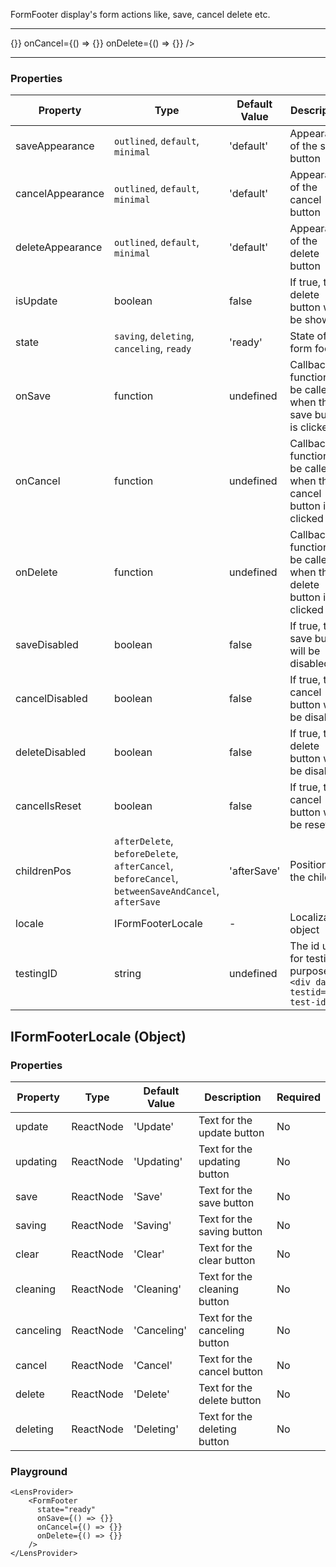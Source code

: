 
FormFooter display's form actions like, save, cancel delete etc.

---

<LensProvider>
    <FormFooter
      state="ready"
      onSave={() => {}}
      onCancel={() => {}}
      onDelete={() => {}}
    />
</LensProvider>

---


### Properties

|Property|Type|Default Value|Description|Required|
|---|---|---|---|---|
|saveAppearance|`outlined`, `default`, `minimal`|'default'|Appearance of the save button|No|
|cancelAppearance|`outlined`, `default`, `minimal`|'default'|Appearance of the cancel button|No|
|deleteAppearance|`outlined`, `default`, `minimal`|'default'|Appearance of the delete button|No|
|isUpdate|boolean|false|If true, the delete button will be shown|No|
|state|`saving`, `deleting`, `canceling`, `ready`|'ready'|State of the form footer|No|
|onSave|function|undefined|Callback function to be called when the save button is clicked|No|
|onCancel|function|undefined|Callback function to be called when the cancel button is clicked|No|
|onDelete|function|undefined|Callback function to be called when the delete button is clicked|No|
|saveDisabled|boolean|false|If true, the save button will be disabled|No|
|cancelDisabled|boolean|false|If true, the cancel button will be disabled|No|
|deleteDisabled|boolean|false|If true, the delete button will be disabled|No|
|cancelIsReset|boolean|false|If true, the cancel button will be reset|No|
|childrenPos|`afterDelete`, `beforeDelete`, `afterCancel`, `beforeCancel`, `betweenSaveAndCancel`, `afterSave`|'afterSave'|Position of the children|No|
|locale|IFormFooterLocale|-|Localization object|No|
|testingID| string | undefined | The id used for testing purposes.<br/>`<div data-testid="my-test-id"/>` |No|

## IFormFooterLocale (Object)

### Properties

|Property|Type|Default Value|Description|Required|
|---|---|---|---|---|
|update|ReactNode|'Update'|Text for the update button|No|
|updating|ReactNode|'Updating'|Text for the updating button|No|
|save|ReactNode|'Save'|Text for the save button|No|
|saving|ReactNode|'Saving'|Text for the saving button|No|
|clear|ReactNode|'Clear'|Text for the clear button|No|
|cleaning|ReactNode|'Cleaning'|Text for the cleaning button|No|
|canceling|ReactNode|'Canceling'|Text for the canceling button|No|
|cancel|ReactNode|'Cancel'|Text for the cancel button|No|
|delete|ReactNode|'Delete'|Text for the delete button|No|
|deleting|ReactNode|'Deleting'|Text for the deleting button|No|

### Playground

```tsx live
<LensProvider>
    <FormFooter
      state="ready"
      onSave={() => {}}
      onCancel={() => {}}
      onDelete={() => {}}
    />
</LensProvider>
```